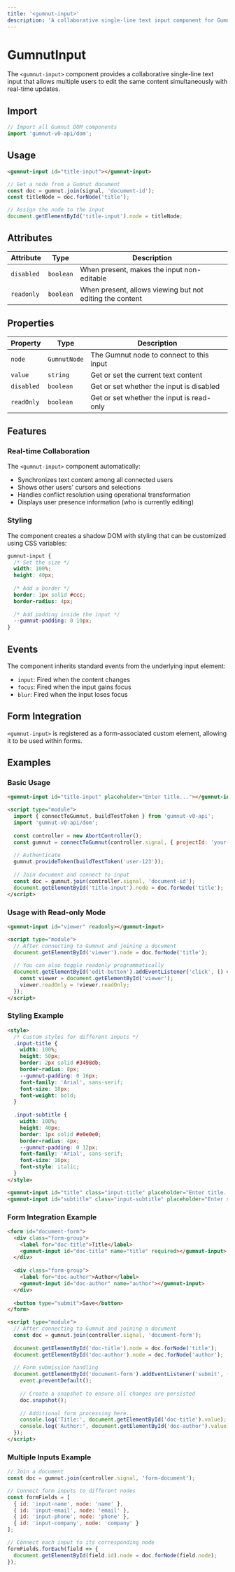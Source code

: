 ```yaml
---
title: '<gumnut-input>'
description: 'A collaborative single-line text input component for Gumnut'
---
```


# GumnutInput

The `<gumnut-input>` component provides a collaborative single-line text input that allows multiple users to edit the same content simultaneously with real-time updates.

## Import

```javascript
// Import all Gumnut DOM components
import 'gumnut-v0-api/dom';
```

## Usage

```html
<gumnut-input id="title-input"></gumnut-input>
```

```javascript
// Get a node from a Gumnut document
const doc = gumnut.join(signal, 'document-id');
const titleNode = doc.forNode('title');

// Assign the node to the input
document.getElementById('title-input').node = titleNode;
```

## Attributes

| Attribute | Type | Description |
| --------- | ---- | ----------- |
| `disabled` | `boolean` | When present, makes the input non-editable |
| `readonly` | `boolean` | When present, allows viewing but not editing the content |

## Properties

| Property | Type | Description |
| -------- | ---- | ----------- |
| `node` | `GumnutNode` | The Gumnut node to connect to this input |
| `value` | `string` | Get or set the current text content |
| `disabled` | `boolean` | Get or set whether the input is disabled |
| `readOnly` | `boolean` | Get or set whether the input is read-only |

## Features

### Real-time Collaboration

The `<gumnut-input>` component automatically:

- Synchronizes text content among all connected users
- Shows other users' cursors and selections
- Handles conflict resolution using operational transformation
- Displays user presence information (who is currently editing)

### Styling

The component creates a shadow DOM with styling that can be customized using CSS variables:

```css
gumnut-input {
  /* Set the size */
  width: 100%;
  height: 40px;
  
  /* Add a border */
  border: 1px solid #ccc;
  border-radius: 4px;
  
  /* Add padding inside the input */
  --gumnut-padding: 0 10px;
}
```

## Events

The component inherits standard events from the underlying input element:

- `input`: Fired when the content changes
- `focus`: Fired when the input gains focus
- `blur`: Fired when the input loses focus

## Form Integration

`<gumnut-input>` is registered as a form-associated custom element, allowing it to be used within forms.

## Examples

### Basic Usage

```html
<gumnut-input id="title-input" placeholder="Enter title..."></gumnut-input>

<script type="module">
  import { connectToGumnut, buildTestToken } from 'gumnut-v0-api';
  import 'gumnut-v0-api/dom';
  
  const controller = new AbortController();
  const gumnut = connectToGumnut(controller.signal, { projectId: 'your-project' });
  
  // Authenticate
  gumnut.provideToken(buildTestToken('user-123'));
  
  // Join document and connect to input
  const doc = gumnut.join(controller.signal, 'document-id');
  document.getElementById('title-input').node = doc.forNode('title');
</script>
```

### Usage with Read-only Mode

```html
<gumnut-input id="viewer" readonly></gumnut-input>

<script type="module">
  // After connecting to Gumnut and joining a document
  document.getElementById('viewer').node = doc.forNode('title');
  
  // You can also toggle readonly programmatically
  document.getElementById('edit-button').addEventListener('click', () => {
    const viewer = document.getElementById('viewer');
    viewer.readOnly = !viewer.readOnly;
  });
</script>
```

### Styling Example

```html
<style>
  /* Custom styles for different inputs */
  .input-title {
    width: 100%;
    height: 50px;
    border: 2px solid #3498db;
    border-radius: 8px;
    --gumnut-padding: 0 16px;
    font-family: 'Arial', sans-serif;
    font-size: 18px;
    font-weight: bold;
  }
  
  .input-subtitle {
    width: 100%;
    height: 40px;
    border: 1px solid #e0e0e0;
    border-radius: 4px;
    --gumnut-padding: 0 12px;
    font-family: 'Arial', sans-serif;
    font-size: 16px;
    font-style: italic;
  }
</style>

<gumnut-input id="title" class="input-title" placeholder="Enter title..."></gumnut-input>
<gumnut-input id="subtitle" class="input-subtitle" placeholder="Enter subtitle..."></gumnut-input>
```

### Form Integration Example

```html
<form id="document-form">
  <div class="form-group">
    <label for="doc-title">Title</label>
    <gumnut-input id="doc-title" name="title" required></gumnut-input>
  </div>
  
  <div class="form-group">
    <label for="doc-author">Author</label>
    <gumnut-input id="doc-author" name="author"></gumnut-input>
  </div>
  
  <button type="submit">Save</button>
</form>

<script type="module">
  // After connecting to Gumnut and joining a document
  const doc = gumnut.join(controller.signal, 'document-form');
  
  document.getElementById('doc-title').node = doc.forNode('title');
  document.getElementById('doc-author').node = doc.forNode('author');
  
  // Form submission handling
  document.getElementById('document-form').addEventListener('submit', (event) => {
    event.preventDefault();
    
    // Create a snapshot to ensure all changes are persisted
    doc.snapshot();
    
    // Additional form processing here...
    console.log('Title:', document.getElementById('doc-title').value);
    console.log('Author:', document.getElementById('doc-author').value);
  });
</script>
```

### Multiple Inputs Example

```javascript
// Join a document
const doc = gumnut.join(controller.signal, 'form-document');

// Connect form inputs to different nodes
const formFields = [
  { id: 'input-name', node: 'name' },
  { id: 'input-email', node: 'email' },
  { id: 'input-phone', node: 'phone' },
  { id: 'input-company', node: 'company' }
];

// Connect each input to its corresponding node
formFields.forEach(field => {
  document.getElementById(field.id).node = doc.forNode(field.node);
});
```